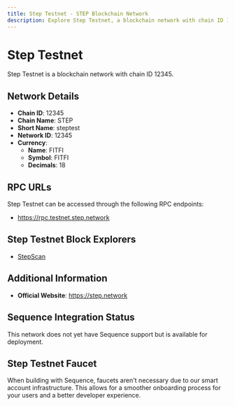```yaml
--- 
title: Step Testnet - STEP Blockchain Network
description: Explore Step Testnet, a blockchain network with chain ID 12345. Learn about its native currency, FITFI, and how to interact with the network.
---
```


# Step Testnet

Step Testnet is a blockchain network with chain ID 12345.

## Network Details

- **Chain ID**: 12345
- **Chain Name**: STEP
- **Short Name**: steptest
- **Network ID**: 12345
- **Currency**: 
  - **Name**: FITFI
  - **Symbol**: FITFI
  - **Decimals**: 18

## RPC URLs

Step Testnet can be accessed through the following RPC endpoints:

- https://rpc.testnet.step.network

## Step Testnet Block Explorers

- [StepScan](https://testnet.stepscan.io)

## Additional Information

- **Official Website**: https://step.network

## Sequence Integration Status

This network does not yet have Sequence support but is available for deployment.

## Step Testnet Faucet

When building with Sequence, faucets aren't necessary due to our smart account infrastructure. This allows for a smoother onboarding process for your users and a better developer experience.
